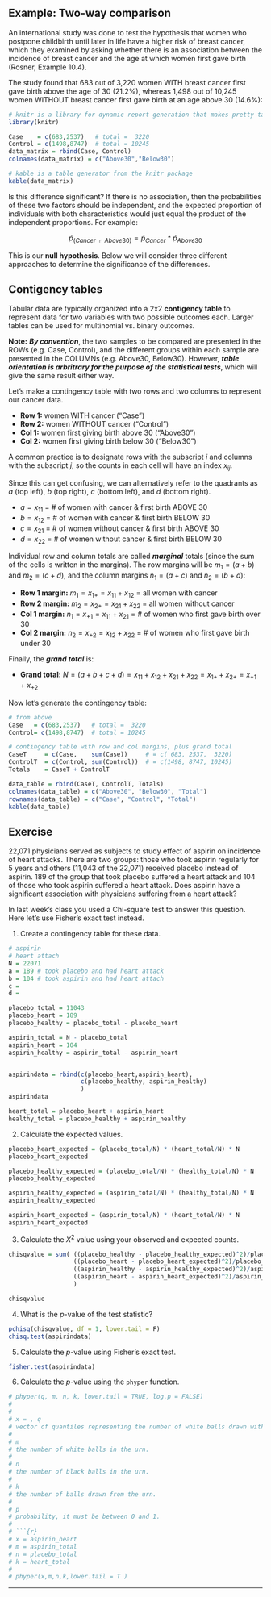 
## Example: Two-way comparison

An international study was done to test the hypothesis that women who postpone childbirth until later in life have a higher risk of breast cancer, which they examined by asking whether there is an association between the incidence of breast cancer and the age at which women first gave birth (Rosner, Example 10.4). 

The study found that 683 out of 3,220 women WITH breast cancer first gave birth above the age of 30 (21.2%), whereas 1,498 out of 10,245 women WITHOUT breast cancer first gave birth at an age above 30 (14.6%):
  
```r

# knitr is a library for dynamic report generation that makes pretty tables
library(knitr)

Case    = c(683,2537)   # total =  3220
Control = c(1498,8747)  # total = 10245
data_matrix = rbind(Case, Control)
colnames(data_matrix) = c("Above30","Below30")

# kable is a table generator from the knitr package
kable(data_matrix)
```

Is this difference significant? If there is no association, then the probabilities of these two factors should be independent, and the expected proportion of individuals with both characteristics would just equal the product of the independent proportions. For example:
  
  $$ \hat{p}_{(Cancer\ \cap Above30)} = \hat{p}_{Cancer} * \hat{p}_{Above30} $$
  
  This is our **null hypothesis**. Below we will consider three different approaches to determine the significance of the differences.


## Contigency tables

Tabular data are typically organized into a 2x2 **contigency table** to represent data for two variables with two possible outcomes each. Larger tables can be used for multinomial vs. binary outcomes.

**Note:** _**By convention**_, the two samples to be compared are presented in the ROWs (e.g. Case, Control), and the different groups within each sample are presented in the COLUMNs (e.g. Above30, Below30). However, _**table orientation is arbritrary for the purpose of the statistical tests**_, which will give the same result either way.

Let's make a contingency table with two rows and two columns to represent our cancer data. 

+ **Row 1:** women WITH cancer ("Case")
+ **Row 2:** women WITHOUT cancer ("Control")
+ **Col 1:** women first giving birth above 30 ("Above30")
+ **Col 2:** women first giving birth below 30 ("Below30")

A common practice is to designate rows with the subscript $i$ and columns with the subscript $j$, so the counts in each cell will have an index $x_{ij}$.

Since this can get confusing, we can alternatively refer to the quadrants as $a$ (top left), $b$ (top right), $c$ (bottom left), and $d$ (bottom right).

+ $a = x_{11}$ = # of women with cancer & first birth ABOVE 30
+ $b = x_{12}$ = # of women with cancer & first birth BELOW 30
+ $c = x_{21}$ = # of women without cancer & first birth ABOVE 30
+ $d = x_{22}$ = # of women without cancer & first birth BELOW 30

Individual row and column totals are called _**marginal**_ totals (since the sum of the cells is written in the margins). The row margins will be $m_1 = (a+b)$ and $m_2 = (c+d)$, and the column margins $n_1 = (a+c)$ and $n_2 = (b+d)$:

+ **Row 1 margin:** $m_1 = x_{1+} = x_{11} + x_{12}$ = all women with cancer
+ **Row 2 margin:** $m_2 = x_{2+} = x_{21} + x_{22}$ = all women without cancer
+ **Col 1 margin:** $n_1 = x_{+1} = x_{11} + x_{21}$ = # of women who first gave birth over 30
+ **Col 2 margin:** $n_2 = x_{+2} = x_{12} + x_{22}$ = # of women who first gave birth under 30

Finally, the _**grand total**_ is:

+ **Grand total:** $N = (a+b+c+d) = x_{11} + x_{12} + x_{21} + x_{22} = x_{1+} + x_{2+} = x_{+1} + x_{+2}$ 

Now let's generate the contingency table:
  
```r
# from above
Case   = c(683,2537)   # total =  3220
Control= c(1498,8747)  # total = 10245

# contingency table with row and col margins, plus grand total
CaseT     = c(Case,    sum(Case))     # = c( 683, 2537,  3220)
ControlT  = c(Control, sum(Control))  # = c(1498, 8747, 10245) 
Totals    = CaseT + ControlT

data_table = rbind(CaseT, ControlT, Totals)
colnames(data_table) = c("Above30", "Below30", "Total")
rownames(data_table) = c("Case", "Control", "Total")
kable(data_table)
```


## Exercise

22,071 physicians served as subjects to study effect of aspirin on incidence of heart attacks. There are two groups: those who took aspirin regularly for 5 years and others (11,043 of the 22,071) received placebo instead of aspirin. 189 of the group that took placebo suffered a heart attack and 104 of those who took aspirin suffered a heart attack. Does aspirin have a significant association with physicians suffering from a heart attack?
  
  In last week's class you used a Chi-square test to answer this question. Here let's use Fisher's exact test instead.

1. Create a contingency table for these data.

```r
# aspirin 
# heart attach
N = 22071
a = 189 # took placebo and had heart attack
b = 104 # took aspirin and had heart attach
c =
d = 

placebo_total = 11043
placebo_heart = 189
placebo_healthy = placebo_total - placebo_heart

aspirin_total = N - placebo_total
aspirin_heart = 104
aspirin_healthy = aspirin_total - aspirin_heart


aspirindata = rbind(c(placebo_heart,aspirin_heart),
                    c(placebo_healthy, aspirin_healthy)
                    )
aspirindata

heart_total = placebo_heart + aspirin_heart
healthy_total = placebo_healthy + aspirin_healthy
```

2. Calculate the expected values.

```r
placebo_heart_expected = (placebo_total/N) * (heart_total/N) * N
placebo_heart_expected

placebo_healthy_expected = (placebo_total/N) * (healthy_total/N) * N
placebo_healthy_expected

aspirin_healthy_expected = (aspirin_total/N) * (healthy_total/N) * N
aspirin_healthy_expected

aspirin_heart_expected = (aspirin_total/N) * (heart_total/N) * N
aspirin_heart_expected


```


3. Calculate the $X^2$ value using your observed and expected counts.

```r

chisqvalue = sum( ((placebo_healthy - placebo_healthy_expected)^2)/placebo_healthy_expected +
                  ((placebo_heart - placebo_heart_expected)^2)/placebo_heart_expected +
                  ((aspirin_healthy - aspirin_healthy_expected)^2)/aspirin_healthy_expected +
                  ((aspirin_heart - aspirin_heart_expected)^2)/aspirin_heart_expected
                  )

chisqvalue

```


4. What is the $p$-value of the test statistic?

```r

pchisq(chisqvalue, df = 1, lower.tail = F)
chisq.test(aspirindata)
```


5. Calculate the $p$-value using Fisher's exact test.

```r
fisher.test(aspirindata)

```

6. Calculate the $p$-value using the `phyper` function.

```r
# phyper(q, m, n, k, lower.tail = TRUE, log.p = FALSE)
# 
# 
# x = , q	
# vector of quantiles representing the number of white balls drawn without replacement from an urn which contains both black and white balls.
# 
# m	
# the number of white balls in the urn.
# 
# n	
# the number of black balls in the urn.
# 
# k	
# the number of balls drawn from the urn.
# 
# p	
# probability, it must be between 0 and 1.
# 
# ```{r}
# x = aspirin_heart
# m = aspirin_total
# n = placebo_total
# k = heart_total
# 
# phyper(x,m,n,k,lower.tail = T )

```

---


